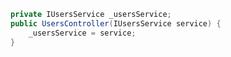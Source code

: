 ```csharp
private IUsersService _usersService;
public UsersController(IUsersService service) {
	_usersService = service;
}
```